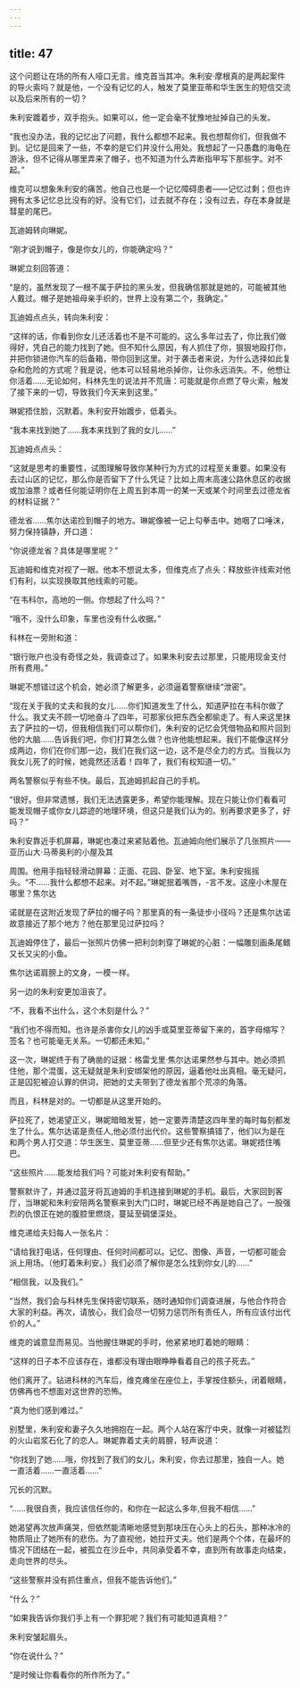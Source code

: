 ```yaml
---
---
---
```

title: 47
---







这个问题让在场的所有人哑口无言。维克首当其冲。朱利安·摩根真的是两起案件的导火索吗？就是他，一个没有记忆的人，触发了莫里亚蒂和华生医生的短信交流以及后来所有的一切？

朱利安踱着步，双手抱头。如果可以，他一定会毫不犹豫地扯掉自己的头发。

“我也没办法，我的记忆出了问题，我什么都想不起来。我也想帮你们，但我做不到。记忆是回来了一些，不幸的是它们并没什么用处。我想起了一只愚蠢的海龟在游泳，但不记得从哪里弄来了帽子，也不知道为什么弄断指甲写下那些字。对不起。”

维克可以想象朱利安的痛苦。他自己也是一个记忆障碍患者——记忆过剩；但也许拥有太多记忆总比没有的好。没有它们，过去就不存在；没有过去，存在本身就是彗星的尾巴。

瓦迪姆转向琳妮。

“刚才说到帽子，像是你女儿的，你能确定吗？”

琳妮立刻回答道：

“是的，虽然发现了一根不属于萨拉的黑头发，但我确信那就是她的，可能被其他人戴过。帽子是她祖母亲手织的，世界上没有第二个，我确定。”

瓦迪姆点点头，转向朱利安：

“这样的话，你看到你女儿还活着也不是不可能的。这么多年过去了，你比我们做得好，凭自己的能力找到了她。但不知什么原因，有人抓住了你，狠狠地殴打你，并把你锁进你汽车的后备箱，带你回到这里。对于袭击者来说，为什么选择如此复杂和危险的方式呢？我是说，他本可以轻易地杀掉你，让你永远消失。不，他想让你活着……无论如何，科林先生的说法并不荒唐：可能就是你点燃了导火索，触发了接下来的一切，导致我们今天来到这里。”

琳妮捂住脸，沉默着。朱利安开始踱步，低着头。

“我本来找到她了……我本来找到了我的女儿……”

瓦迪姆点点头：

“这就是思考的重要性，试图理解导致你某种行为方式的过程至关重要。如果没有去过山区的记忆，那么你是否留下了什么凭证？比如上周末高速公路休息区的收据或加油票？或者任何能证明你在上周五到本周一的某一天或某个时间里去过德龙省的材料证据？”

德龙省……焦尔达诺捡到帽子的地方。琳妮像被一记上勾拳击中。她咽了口唾沫，努力保持镇静，开口道：

“你说德龙省？具体是哪里呢？”

瓦迪姆和维克对视了一眼。他本不想说太多，但维克点了点头：释放些许线索对他们有利，以实现换取其他线索的可能。

“在韦科尔，高地的一侧。你想起了什么吗？“

“哦不，没什么印象，车里也没有什么收据。”

科林在一旁附和道：

“银行账户也没有奇怪之处，我调查过了。如果朱利安去过那里，只能用现金支付所有费用。”

琳妮不想错过这个机会，她必须了解更多，必须逼着警察继续“泄密”。

“现在关于我的丈夫和我的女儿……你们知道发生了什么，知道萨拉在韦科尔做了什么。我丈夫不顾一切地奋斗了四年，可那家伙把东西全都偷走了。有人来这里抹去了萨拉的一切，但我相信我们可以帮你们，朱利安的记忆会凭借物品和照片回到他的大脑……告诉我们吧，你们打算怎么做？也许他能想起来。我们不能像这样分成两边，你们在你们那一边，我们在我们这一边，这不是尽全力的方式。当我以为我女儿死了的时候，她竟然还活着！四年了，我们有权知道一切。”

两名警察似乎有些不快。最后，瓦迪姆抓起自己的手机。

“很好。但非常遗憾，我们无法透露更多，希望你能理解。现在只能让你们看看可能发现帽子或你女儿踪迹的地理环境，但这只是我们认为的。别再要求更多了，好吗？”

朱利安靠近手机屏幕，琳妮也凑过来紧贴着他。瓦迪姆向他们展示了几张照片——亚历山大·马蒂奥利的小屋及其

周围。他用手指轻轻滑动屏幕：正面、花园、卧室、地下室。朱利安摇摇头。“不……我什么都想不起来。对不起。”琳妮抿着嘴唇，-言不发。这座小木屋在哪里？焦尔达

诺就是在这附近发现了萨拉的帽子吗？那里真的有一条徒步小径吗？还是焦尔达诺故意接近了那个地方？他在那里见过萨拉吗？

瓦迪姆停住了，最后一张照片仿佛一把利剑刺穿了琳妮的心脏：一幅雕刻画条尾鳍又长又尖的小鱼。

焦尔达诺肩膀上的文身，一模一样。

另一边的朱利安更加沮丧了。

“不，我看不出什么，这个木刻是什么？”

“我们也不得而知。也许是杀害你女儿的凶手或莫里亚蒂留下来的，首字母缩写？签名？也可能毫无关系。一切都还未知。”

这一次，琳妮终于有了确凿的证据：格雷戈里·焦尔达诺果然参与其中。她必须抓住他，那个混蛋，这无疑就是朱利安绑架他的原因，逼着他吐出真相。毫无疑问，正是囚犯被迫认罪的供词，把她的丈夫带到了德龙省那个荒凉的角落。

而且，科林是对的。一切都是从这里开始的。

萨拉死了，她渴望正义，琳妮暗暗发誓，她一定要弄清楚这四年里的每时每刻都发生了什么。焦尔达诺是责任人,他必须付出代价。这些警察搞错了，他们以为是在和两个男人打交道：华生医生、莫里亚蒂……但至少还有焦尔达诺。琳妮捂住嘴巴。

“这些照片……能发给我们吗？可能对朱利安有帮助。”

警察默许了，并通过蓝牙将瓦迪姆的手机连接到琳妮的手机。最后，大家回到客厅，当琳妮和朱利安陪两名警察来到大门口时，琳妮已经不再是她自己了。一股强烈的仇恨正在她的腹腔里燃烧，蔓延至碉堡深处。

维克递给夫妇每人一张名片：

“请给我打电话，任何理由、任何时间都可以。记忆、图像、声音，一切都可能会派上用场。（他盯着朱利安。）我们必须了解你是怎么找到你女儿的……”

“相信我，以及我们。”

“当然，我们会与科林先生保持密切联系，随时通知你们调查进展，与他合作符合大家的利益。再次，请放心，我们会尽一切努力惩罚所有责任人，所有应该付出代价的人。”

维克的诚意显而易见。当他握住琳妮的手时，他紧紧地盯着她的眼睛：

“这样的日子本不应该存在，谁都没有理由眼睁睁看着自己的孩子死去。”

他们离开了。钻进科林的汽车后，维克瘫坐在座位上，手掌按住额头，闭着眼睛，仿佛再也不想面对这世界的恐怖。

“真为他们感到难过。”

别墅里，朱利安和妻子久久地拥抱在一起。两个人站在客厅中央，就像一对被猛烈的火山岩浆石化了的恋人。琳妮靠着丈夫的肩膀，轻声说道：

“你找到了她……哦，你找到了我们的女儿，朱利安，你去过那里，独自一人。她一直活着……一直活着……”

冗长的沉默。

“……我很自责，我应该信任你的，和你在一起这么多年,但我不相信……”

她渴望再次放声痛哭，但依然能清晰地感觉到那块压在心头上的石头，那种冰冷的物质阻止了她所有的悲伤。为了直视他，她拉开丈夫。他们是两个个体，在最坏的情况下团结在一起，被孤立在沙丘中，共同承受着不幸，直到所有故事走向结束，走向世界的尽头。

“这些警察并没有抓住重点，但我不能告诉他们。”

“什么？”

“如果我告诉你我们手上有一个罪犯呢？我们有可能知道真相？”

朱利安皱起眉头。

“你在说什么？”

“是时候让你看看你的所作所为了。”